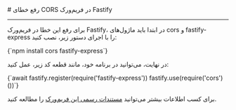

<Layout>
<Head>
<title>مستندات رفع خطای CORS در Fastify - لیارا</title>
<meta property="og:title" content="مستندات خدمات رایانش ابری لیارا" />
<meta property="og:description" content="مستندات مربوط به رفع خطای CORS در Fastify در پلتفرم NodeJS در لیارا"  />
</Head>
# رفع خطای CORS در فریم‌ورک Fastify
<hr className="mb-2" />

برای رفع این خطا در فریم‌ورک Fastify، در ابتدا باید ماژول‌های <Important>cors</Important> و <Important>fastify-express</Important> را با اجرای دستور زیر، نصب کنید:
<div className="h-2" />
<div dir='ltr'>
    <Highlight className="bash">
        {`npm install cors fastify-express`}
    </Highlight>
</div>
<div className="h-2" />

در نهایت، می‌توانید در برنامه خود، مانند قطعه کد زیر، عمل کنید:
<div className="h-2" />
<div dir='ltr'>
    <Highlight className="js">
        {`await fastify.register(require('fastify-express'))
fastify.use(require('cors')())`}
    </Highlight>
</div>
<div className="h-2" />
<Alert variant='success'>
<p>
برای کسب اطلاعات بیشتر می‌توانید <a href="https://fastify.dev/docs/latest/Reference/Middleware/" className="text-[#2196f3] ">مستندات رسمی این فریم‌ورک</a> را مطالعه کنید.
</p>
</Alert>

</Layout>